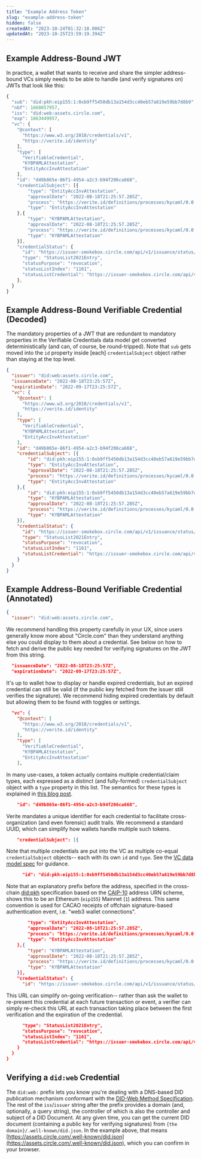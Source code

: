 ```yaml
---
title: "Example Address Token"
slug: "example-address-token"
hidden: false
createdAt: "2023-10-24T01:32:18.006Z"
updatedAt: "2023-10-25T23:59:19.394Z"
---
```

## Example Address-Bound JWT

In practice, a wallet that wants to receive and share the simpler address-bound VCs simply needs to be able to handle (and verify signatures on) JWTs that look like this:

```jsx
{
  "sub": "did:pkh:eip155:1:0xb9ff5450db13a154d3cc40eb57a619e59bb7d8b9",
  "nbf": 1660857957,
  "iss": "did:web:assets.circle.com",
  "exp": 1663449957,
  "vc": {
    "@context": [
      "https://www.w3.org/2018/credentials/v1",
      "https://verite.id/identity"
    ],
    "type": [
      "VerifiableCredential",
      "KYBPAMLAttestation",
      "EntityAccInvAttestation"
    ],
    "id": "d49b865e-86f1-4954-a2c3-b94f206ca668",
    "credentialSubject": [{
        "type": "EntityAccInvAttestation",
        "approvalDate": "2022-08-18T21:25:57.285Z",
        "process": "https://verite.id/definitions/processes/kycaml/0.0.1/generic--usa-entity-accinv-all-checks",
        "type": "EntityAccInvAttestation"
    },{
        "type": "KYBPAMLAttestation",
        "approvalDate": "2022-08-18T21:25:57.285Z",
        "process": "https://verite.id/definitions/processes/kycaml/0.0.1/generic--usa-legal_person",
        "type": "KYBPAMLAttestation"
    }],
    "credentialStatus": {
      "id": "https://issuer-smokebox.circle.com/api/v1/issuance/status/0#1161",
      "type": "StatusList2021Entry",
      "statusPurpose": "revocation",
      "statusListIndex": "1161",
      "statusListCredential": "https://issuer-smokebox.circle.com/api/v1/issuance/status/0"
    },
  }
}
```

## Example Address-Bound Verifiable Credential (Decoded)

The mandatory properties of a JWT that are redundant to mandatory properties in the Verifiable Credentials data model get converted deterministically (and can, of course, be round-tripped). Note that `sub` gets moved into the `id` property inside [each] `credentialSubject` object rather than staying at the top level.

```json
{
  "issuer": "did:web:assets.circle.com",
  "issuanceDate": "2022-08-18T23:25:57Z",
  "expirationDate": "2022-09-17T23:25:57Z",
  "vc": {
    "@context": [
      "https://www.w3.org/2018/credentials/v1",
      "https://verite.id/identity"
    ],
    "type": [
      "VerifiableCredential",
      "KYBPAMLAttestation",
      "EntityAccInvAttestation"
    ],
    "id": "d49b865e-86f1-4954-a2c3-b94f206ca668",
    "credentialSubject": [{
        "id": "did:pkh:eip155:1:0xb9ff5450db13a154d3cc40eb57a619e59bb7d8b9",
        "type": "EntityAccInvAttestation",
        "approvalDate": "2022-08-18T21:25:57.285Z",
        "process": "https://verite.id/definitions/processes/kycaml/0.0.1/generic--usa-entity-accinv-all-checks",
        "type": "EntityAccInvAttestation"
    },{
        "id": "did:pkh:eip155:1:0xb9ff5450db13a154d3cc40eb57a619e59bb7d8b9",
        "type": "KYBPAMLAttestation",
        "approvalDate": "2022-08-18T21:25:57.285Z",
        "process": "https://verite.id/definitions/processes/kycaml/0.0.1/generic--usa-legal_person",
        "type": "KYBPAMLAttestation"
    }],
    "credentialStatus": {
      "id": "https://issuer-smokebox.circle.com/api/v1/issuance/status/0#1161",
      "type": "StatusList2021Entry",
      "statusPurpose": "revocation",
      "statusListIndex": "1161",
      "statusListCredential": "https://issuer-smokebox.circle.com/api/v1/issuance/status/0"
    }
  }
}
```

## Example Address-Bound Verifiable Credential (Annotated)

```json
{
  "issuer": "did:web:assets.circle.com",
```

We recommend handling this property carefully in your UX, since users generally know more about "Circle.com" than they understand anything else you could display to them about a credential. See below on how to fetch and derive the public key needed for verifying signatures on the JWT from this string.

```json
  "issuanceDate": "2022-08-18T23:25:57Z",
  "expirationDate": "2022-09-17T23:25:57Z",
```

It's up to wallet how to display or handle expired credentials, but an expired credential can still be valid (if the public key fetched from the issuer still verifies the signature). We recommend hiding expired credentials by default but allowing them to be found with toggles or settings.

```json
  "vc": {
    "@context": [
      "https://www.w3.org/2018/credentials/v1",
      "https://verite.id/identity"
    ],
    "type": [
      "VerifiableCredential",
      "KYBPAMLAttestation",
      "EntityAccInvAttestation"
    ],
```

In many use-cases, a token actually contains multiple credential/claim types, each expressed as a distinct (and fully-formed) `credentialSubject` object with a `type` property in this list. The semantics for these types is explained in [this blog post](doc:crossfunctionality).

```json
    "id": "d49b865e-86f1-4954-a2c3-b94f206ca668",
```

Verite mandates a unique identifier for each credential to facilitate cross-organization (and even forensic) audit trails. We recommend a standard UUID, which can simplify how wallets handle multiple such tokens.

```json
    "credentialSubject": [{
```

Note that multiple credentials are put into the VC as multiple co-equal `credentialSubject` objects-- each with its own `id` and `type`. See the [VC data model spec](https://www.w3.org/TR/vc-data-model/#credential-subject) for guidance.

```json
      "id": "did:pkh:eip155:1:0xb9ff5450db13a154d3cc40eb57a619e59bb7d8b9",
```

Note that an explanatory prefix before the address, specified in the cross-chain [did:pkh](https://github.com/w3c-ccg/did-pkh/blob/main/did-pkh-method-draft.md#examples) specification based on the [CAIP-10](https://github.com/ChainAgnostic/CAIPs/blob/master/CAIPs/caip-10.md#test-cases) address URN scheme, shows this to be an Ethereum (`eip155`) Mainnet (`1`) address. This same convention is used for CACAO receipts of offchain signature-based authentication event, i.e. "web3 wallet connections".

```json
        "type": "EntityAccInvAttestation",
        "approvalDate": "2022-08-18T21:25:57.285Z",
        "process": "https://verite.id/definitions/processes/kycaml/0.0.1/generic--usa-entity-accinv-all-checks",
        "type": "EntityAccInvAttestation"
    },{
        "type": "KYBPAMLAttestation",
        "approvalDate": "2022-08-18T21:25:57.285Z",
        "process": "https://verite.id/definitions/processes/kycaml/0.0.1/generic--usa-legal_person",
        "type": "KYBPAMLAttestation"
    }],
    "credentialStatus": {
      "id": "https://issuer-smokebox.circle.com/api/v1/issuance/status/0#1161",
```

This URL can simplify on-going verification-- rather than ask the wallet to re-present this credential at each future transaction or event, a verifier can simply re-check this URL at each transaction taking place between the first verification and the expiration of the credential.

```json
      "type": "StatusList2021Entry",
      "statusPurpose": "revocation",
      "statusListIndex": "1161",
      "statusListCredential": "https://issuer-smokebox.circle.com/api/v1/issuance/status/0"
    }
  }
}
```

## Verifying a `did:web` Credential

The `did:web:` prefix lets you know you're dealing with a DNS-based DID publication mechanism conformant with the [DID-Web Method Specification](https://w3c-ccg.github.io/did-method-web/). The rest of the `iss`/`issuer` string after the prefix provides a domain (and, optionally, a query string), the controller of which is also the controller and subject of a DID Document. At any given time, you can get the current DID document (containing a public key for verifying signatures) from `{the domain}/.well-known/did.json`. In the example above, that means [https://assets.circle.com/.well-known/did.json](https://assets.circle.com/.well-known/did.json), which you can confirm in your browser.